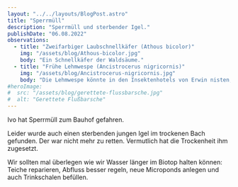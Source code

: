 ```yaml
---
layout: "../../layouts/BlogPost.astro"
title: "Sperrmüll"
description: "Sperrmüll und sterbender Igel."
publishDate: "06.08.2022"
observations:
  - title: "Zweifarbiger Laubschnellkäfer (Athous bicolor)"
    img: "/assets/blog/Athous-bicolor.jpg"
    body: "Ein Schnellkäfer der Waldsäume."
  - title: "Frühe Lehmwespe (Ancistrocerus nigricornis)"
    img: "/assets/blog/Ancistrocerus-nigricornis.jpg"
    body: "Die Lehmwespe könnte in den Insektenhotels von Erwin nisten, wahrscheinlich aber ist, dass sie in Stängeln von Brombeere oder Engelswurz nistet. Sie ist auch ein Raupenjäger."
#heroImage:
#  src: "/assets/blog/gerettete-flussbarsche.jpg"
#  alt: "Gerettete Flußbarsche"
---
```



Ivo hat Sperrmüll zum Bauhof gefahren.

Leider wurde auch einen sterbenden jungen Igel im trockenen Bach gefunden.
Der war nicht mehr zu retten. Vermutlich hat die Trockenheit ihm zugesetzt.

Wir sollten mal überlegen wie wir Wasser länger im Biotop halten können:
Teiche reparieren, Abfluss besser regeln, neue Microponds anlegen und auch Trinkschalen befüllen.

<Cards observations={frontmatter.observations} />
